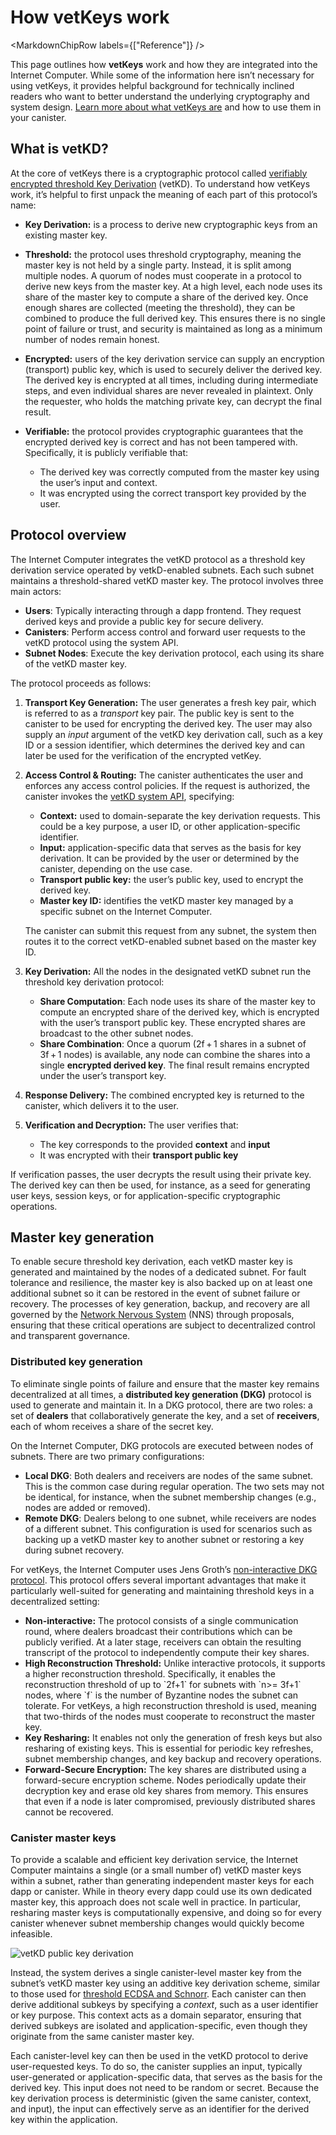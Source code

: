 
# How vetKeys work

<MarkdownChipRow labels={["Reference"]} />

This page outlines how **vetKeys** work and how they are integrated into the Internet Computer. While some of the information here isn’t necessary for using vetKeys, it provides helpful background for technically inclined readers who want to better understand the underlying cryptography and system design. [Learn more about what vetKeys are](/docs/building-apps/network-features/vetkeys/introduction) and how to use them in your canister.

## What is vetKD?

At the core of vetKeys there is a cryptographic protocol called [verifiably encrypted threshold Key Derivation](https://eprint.iacr.org/2023/616) (vetKD). To understand how vetKeys work, it’s helpful to first unpack the meaning of each part of this protocol’s name:

* **Key Derivation:** is a process to derive new cryptographic keys from an existing master key.  

* **Threshold:** the protocol uses threshold cryptography, meaning the master key is not held by a single party. Instead, it is split among multiple nodes. A quorum of nodes must cooperate in a protocol to derive new keys from the master key. At a high level, each node uses its share of the master key to compute a share of the derived key. Once enough shares are collected (meeting the threshold), they can be combined to produce the full derived key. This ensures there is no single point of failure or trust, and security is maintained as long as a minimum number of nodes remain honest.  

* **Encrypted:** users of the key derivation service can supply an encryption (transport) public key, which is used to securely deliver the derived key. The derived key is encrypted at all times, including during intermediate steps, and even individual shares are never revealed in plaintext. Only the requester, who holds the matching private key, can decrypt the final result.  

* **Verifiable:** the protocol provides cryptographic guarantees that the encrypted derived key is correct and has not been tampered with. Specifically, it is publicly verifiable that:  
  * The derived key was correctly computed from the master key using the user’s input and context.  
  * It was encrypted using the correct transport key provided by the user.

## Protocol overview

The Internet Computer integrates the vetKD protocol as a threshold key derivation service operated by vetkD-enabled subnets. Each such subnet maintains a threshold-shared vetKD master key. The protocol involves three main actors:

* **Users**: Typically interacting through a dapp frontend. They request derived keys and provide a public key for secure delivery.  
* **Canisters**: Perform access control and forward user requests to the vetKD protocol using the system API.  
* **Subnet Nodes**: Execute the key derivation protocol, each using its share of the vetKD master key.


The protocol proceeds as follows:

1. **Transport Key Generation:** The user generates a fresh key pair, which is referred to as a *transport* key pair. The public key is sent to the canister to be used for encrypting the derived key. The user may also supply an *input* argument of the vetKD key derivation call, such as a key ID or a session identifier, which determines the derived key and can later be used for the verification of the encrypted vetKey.  

2. **Access Control & Routing:** The canister authenticates the user and enforces any access control policies. If the request is authorized, the canister invokes the [vetKD system API](/docs/building-apps/network-features/vetkeys/api), specifying:  
   * **Context:** used to domain-separate the key derivation requests. This could be a key purpose, a user ID, or other application-specific identifier.   
   * **Input:** application-specific data that serves as the basis for key derivation. It can be provided by the user or determined by the canister, depending on the use case.  
   * **Transport public key:** the user’s public key, used to encrypt the derived key.  
   * **Master key ID:** identifies the vetKD master key managed by a specific subnet on the Internet Computer. 

   The canister can submit this request from any subnet, the system then routes it to the correct vetKD-enabled subnet based on the master key ID. 

3. **Key Derivation:** All the nodes in the designated vetKD subnet run the threshold key derivation protocol:  
    * **Share Computation**: Each node uses its share of the master key to compute an encrypted share of the derived key, which is encrypted with the user’s transport public key. These encrypted shares are broadcast to the other subnet nodes.  
    * **Share Combination**: Once a quorum (2f + 1 shares in a subnet of 3f + 1 nodes) is available, any node can combine the shares into a single **encrypted derived key**. The final result remains encrypted under the user’s transport key.  
4. **Response Delivery:** The combined encrypted key is returned to the canister, which delivers it to the user.  
5. **Verification and Decryption:** The user verifies that:  
    * The key corresponds to the provided **context** and **input**  
    * It was encrypted with their **transport public key**  

  If verification passes, the user decrypts the result using their private key. The derived key can then be used, for instance, as a seed for generating user keys, session keys, or for application-specific cryptographic operations.

## Master key generation

To enable secure threshold key derivation, each vetKD master key is generated and maintained by the nodes of a dedicated subnet. For fault tolerance and resilience, the master key is also backed up on at least one additional subnet so it can be restored in the event of subnet failure or recovery. The processes of key generation, backup, and recovery are all governed by the [Network Nervous System](https://learn.internetcomputer.org/hc/en-us/articles/33692645961236-Overview) (NNS) through proposals, ensuring that these critical operations are subject to decentralized control and transparent governance.

### Distributed key generation

To eliminate single points of failure and ensure that the master key remains decentralized at all times, a **distributed key generation (DKG)** protocol is used to generate and maintain it. In a DKG protocol, there are two roles: a set of **dealers** that collaboratively generate the key, and a set of **receivers**, each of whom receives a share of the secret key. 

On the Internet Computer, DKG protocols are executed between nodes of subnets. There are two primary configurations:

* **Local DKG**: Both dealers and receivers are nodes of the same subnet. This is the common case during regular operation. The two sets may not be identical, for instance, when the subnet membership changes (e.g., nodes are added or removed).  
* **Remote DKG**: Dealers belong to one subnet, while receivers are nodes of a different subnet. This configuration is used for scenarios such as backing up a vetKD master key to another subnet or restoring a key during subnet recovery.

For vetKeys, the Internet Computer uses Jens Groth’s [non-interactive DKG protocol](https://eprint.iacr.org/2021/339). This protocol offers several important advantages that make it particularly well-suited for generating and maintaining threshold keys in a decentralized setting:

* **Non-interactive:** The protocol consists of a single communication round, where dealers broadcast their contributions which can be publicly verified. At a later stage, receivers can obtain the resulting transcript of the protocol to independently compute their key shares.  
* **High Reconstruction Threshold:** Unlike interactive protocols, it supports a higher reconstruction threshold. Specifically, it enables the reconstruction threshold of up to \`2f+1\` for subnets with \`n\>= 3f+1\` nodes, where \`f\` is the number of Byzantine nodes the subnet can tolerate. For vetKeys, a high reconstruction threshold is used, meaning that two-thirds of the nodes must cooperate to reconstruct the master key.  
* **Key Resharing:** It enables not only the generation of fresh keys but also resharing of existing keys. This is essential for periodic key refreshes, subnet membership changes, and key backup and recovery operations.   
* **Forward-Secure Encryption:** The key shares are distributed using a forward-secure encryption scheme. Nodes periodically update their decryption key and erase old key shares from memory. This ensures that even if a node is later compromised, previously distributed shares cannot be recovered.

### Canister master keys

To provide a scalable and efficient key derivation service, the Internet Computer maintains a single (or a small number of) vetKD master keys within a subnet, rather than generating independent master keys for each dapp or canister. While in theory every dapp could use its own dedicated master key, this approach does not scale well in practice. In particular, resharing master keys is computationally expensive, and doing so for every canister whenever subnet membership changes would quickly become infeasible.

![vetKD public key derivation](./_attachments/vetkd_derivation.png)

Instead, the system derives a single canister-level master key from the subnet’s vetKD master key using an additive key derivation scheme, similar to those used for [threshold ECDSA and Schnorr](/docs/references/t-sigs-how-it-works#key-derivation). Each canister can then derive additional subkeys by specifying a *context*, such as a user identifier or key purpose. This context acts as a domain separator, ensuring that derived subkeys are isolated and application-specific, even though they originate from the same canister master key.

Each canister-level key can then be used in the vetKD protocol to derive user-requested keys. To do so, the canister supplies an input, typically user-generated or application-specific data, that serves as the basis for the derived key. This input does not need to be random or secret. Because the key derivation process is deterministic (given the same canister, context, and input), the input can effectively serve as an identifier for the derived key within the application.

